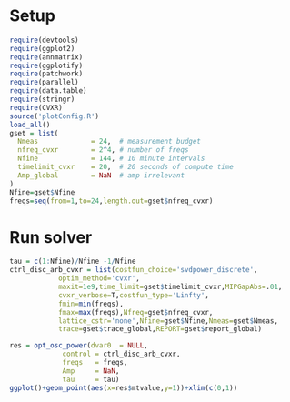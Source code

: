 # Setup

```r
require(devtools)
require(ggplot2)
require(annmatrix)
require(ggplotify)
require(patchwork)
require(parallel)
require(data.table)
require(stringr)
require(CVXR)
source('plotConfig.R')
load_all()
gset = list(
  Nmeas             = 24,  # measurement budget
  nfreq_cvxr        = 2^4, # number of freqs 
  Nfine             = 144, # 10 minute intervals
  timelimit_cvxr    = 20,  # 20 seconds of compute time
  Amp_global        = NaN  # amp irrelevant
)
Nfine=gset$Nfine
freqs=seq(from=1,to=24,length.out=gset$nfreq_cvxr)
```

# Run solver
```r
tau = c(1:Nfine)/Nfine -1/Nfine
ctrl_disc_arb_cvxr = list(costfun_choice='svdpower_discrete',
            optim_method='cvxr',
            maxit=1e9,time_limit=gset$timelimit_cvxr,MIPGapAbs=.01,
            cvxr_verbose=T,costfun_type='Linfty',
            fmin=min(freqs),
            fmax=max(freqs),Nfreq=gset$nfreq_cvxr,
            lattice_cstr='none',Nfine=gset$Nfine,Nmeas=gset$Nmeas,
            trace=gset$trace_global,REPORT=gset$report_global)

res = opt_osc_power(dvar0  = NULL,
             control = ctrl_disc_arb_cvxr,
             freqs   = freqs,
             Amp     = NaN,
             tau     = tau)
ggplot()+geom_point(aes(x=res$mtvalue,y=1))+xlim(c(0,1))
```

